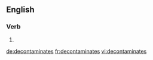 
==English==

===Verb===
{{head|en|verb form}}

# {{en-third-person singular of|decontaminate}}

[[de:decontaminates]]
[[fr:decontaminates]]
[[vi:decontaminates]]